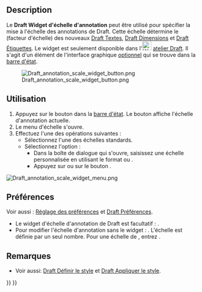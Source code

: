<languages/>

<div class="mw-translate-fuzzy">
{{Docnav/fr
|[[Draft_Tray/fr|La barre]]
|[[Draft_snap_widget/fr|Widget d'aimantation]]
|[[Draft_Workbench/fr|Atelier Draft]]
|IconL=
|IconR=
|IconC=Workbench_Draft.svg
}}
</div>

{{TOCright}}

==Description==

<div class="mw-translate-fuzzy">
Le '''Draft Widget d'échelle d'annotation''' peut être utilisé pour spécifier la mise à l'échelle des annotations de Draft. Cette échelle détermine le {{PropertyView|Scale Multiplier}} (facteur d'échelle) des nouveaux [[Draft_Text/fr|Draft Textes]], [[Draft_Dimension/fr|Draft Dimensions]] et [[Draft_Label/fr|Draft Étiquettes]]. Le widget est seulement disponible dans l'[[Image:Workbench_Draft.svg|24px]] [[Draft_Workbench/fr|atelier Draft]]. Il s'agit d'un élément de l'interface graphique [[#Pr.C3.A9f.C3.A9rences|optionnel]] qui se trouve dans la [[Status_bar/fr|barre d'état]].
</div>

[[Image:Draft_annotation_scale_widget_button.png]]
<div class="mw-translate-fuzzy">
{{Caption|Le widget d'échelle d'annotation de Draft}}
</div>

<span id="Usage"></span>
==Utilisation==

<div class="mw-translate-fuzzy">
# Appuyez sur le bouton {{Button|x:x}} dans la [[Status_bar/fr|barre d'état]]. Le bouton affiche l'échelle d'annotation actuelle.
# Le menu d'échelle s'ouvre.
# Effectuez l'une des opérations suivantes :
#* Sélectionnez l'une des échelles standards.
#* Sélectionnez l'option {{MenuCommand|Personnalisé}} :
#** Dans la boîte de dialogue qui s'ouvre, saisissez une échelle personnalisée en utilisant le format {{Value|x:x}} ou {{Value|x<nowiki>=</nowiki>x}}.
#** Appuyez sur {{KEY|Entrée}} ou sur le bouton {{Button|OK}}.
</div>

[[Image:Draft_annotation_scale_widget_menu.png]]
{{Caption|Le menu du widget}}

<span id="Preferences"></span>
==Préférences==

Voir aussi : [[Preferences_Editor/fr|Réglage des préférences]] et [[Draft_Preferences/fr|Draft Préférences]].

<div class="mw-translate-fuzzy">
* Le widget d'échelle d'annotation de Draft est facultatif : {{MenuCommand|Édition → Préférences... → Draft → Interface → Afficher le widget d'échelle d'annotation dans l'atelier Draft}}.
* Pour modifier l'échelle d'annotation sans le widget : {{MenuCommand|Outils → Éditeur de paramètres... → BaseApp → Preferences → Mod → Draft → DraftAnnotationScale}}. L'échelle est définie par un seul nombre. Pour une échelle de {{Value|1:50}}, entrez {{Value|0.02}}.
</div>

<span id="Notes"></span>
==Remarques==

* Voir aussi: [[Draft_SetStyle/fr|Draft Définir le style]] et [[Draft_ApplyStyle/fr|Draft Appliquer le style]].


<div class="mw-translate-fuzzy">
{{Docnav/fr
|[[Draft_Tray/fr|La barre]]
|[[Draft_snap_widget/fr|Widget d'aimantation]]
|[[Draft_Workbench/fr|Atelier Draft]]
|IconL=
|IconR=
|IconC=Workbench_Draft.svg
}}
</div>

{{Draft Tools navi{{#translation:}}}}
{{Userdocnavi{{#translation:}}}}
